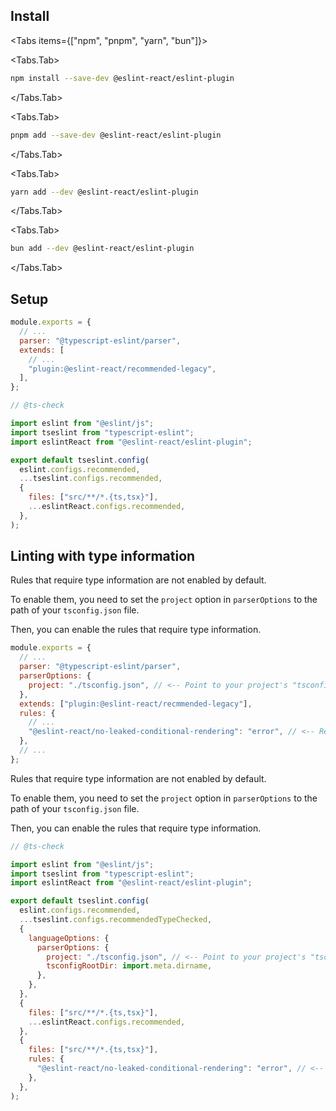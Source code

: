 

## Install

<Tabs items={["npm", "pnpm", "yarn", "bun"]}>

<Tabs.Tab>

```bash filename="Terminal"
npm install --save-dev @eslint-react/eslint-plugin
```

</Tabs.Tab>

<Tabs.Tab>

```bash filename="Terminal"
pnpm add --save-dev @eslint-react/eslint-plugin
```

</Tabs.Tab>

<Tabs.Tab>

```bash filename="Terminal"
yarn add --dev @eslint-react/eslint-plugin
```

</Tabs.Tab>

<Tabs.Tab>

```bash filename="Terminal"
bun add --dev @eslint-react/eslint-plugin
```

</Tabs.Tab>

</Tabs>

## Setup

<ESLintConfig>

<Config>

```js filename=".eslintrc.js" {3,6}
module.exports = {
  // ...
  parser: "@typescript-eslint/parser",
  extends: [
    // ...
    "plugin:@eslint-react/recommended-legacy",
  ],
};
```

</Config>

<Config>

```js filename="eslint.config.js" {5,10-13}
// @ts-check

import eslint from "@eslint/js";
import tseslint from "typescript-eslint";
import eslintReact from "@eslint-react/eslint-plugin";

export default tseslint.config(
  eslint.configs.recommended,
  ...tseslint.configs.recommended,
  {
    files: ["src/**/*.{ts,tsx}"],
    ...eslintReact.configs.recommended,
  },
);
```

</Config>

</ESLintConfig>

## Linting with type information

<ESLintConfig>

<Config>

<Info>
Rules that require type information are not enabled by default.

To enable them, you need to set the `project` option in `parserOptions` to the path of your `tsconfig.json` file.

Then, you can enable the rules that require type information.

</Info>

```js filename=".eslintrc.js" {5,10}
module.exports = {
  // ...
  parser: "@typescript-eslint/parser",
  parserOptions: {
    project: "./tsconfig.json", // <-- Point to your project's "tsconfig.json" or create a new one.
  },
  extends: ["plugin:@eslint-react/recmmended-legacy"],
  rules: {
    // ...
    "@eslint-react/no-leaked-conditional-rendering": "error", // <-- Requires type information
  },
  // ...
};
```

</Config>

<Config>

<Info>
Rules that require type information are not enabled by default.

To enable them, you need to set the `project` option in `parserOptions` to the path of your `tsconfig.json` file.

Then, you can enable the rules that require type information.

</Info>

```js filename="eslint.config.js" {13,25}
// @ts-check

import eslint from "@eslint/js";
import tseslint from "typescript-eslint";
import eslintReact from "@eslint-react/eslint-plugin";

export default tseslint.config(
  eslint.configs.recommended,
  ...tseslint.configs.recommendedTypeChecked,
  {
    languageOptions: {
      parserOptions: {
        project: "./tsconfig.json", // <-- Point to your project's "tsconfig.json" or create a new one.
        tsconfigRootDir: import.meta.dirname,
      },
    },
  },
  {
    files: ["src/**/*.{ts,tsx}"],
    ...eslintReact.configs.recommended,
  },
  {
    files: ["src/**/*.{ts,tsx}"],
    rules: {
      "@eslint-react/no-leaked-conditional-rendering": "error", // <-- Requires type information
    },
  },
);
```

</Config>

</ESLintConfig>
